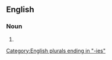 ==English==

===Noun===
{{head|en|noun plural form}}

# {{plural of|impropriety|lang=en}}

[[Category:English plurals ending in "-ies"]]